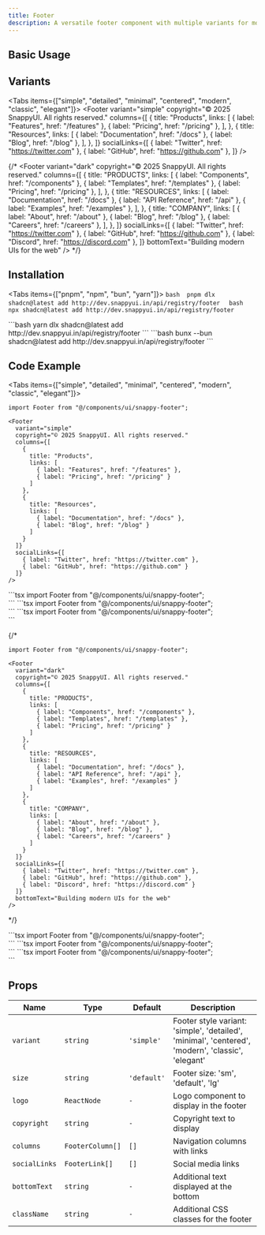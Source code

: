 ```yaml
---
title: Footer
description: A versatile footer component with multiple variants for modern web applications
---
```





## Basic Usage

<div className="flex flex-col items-center justify-center mb-6 border-1 border-zinc-800 rounded-lg p-5 gap-5">
  <Footer
    variant="simple"
    copyright="© 2025 SnappyUI. All rights reserved."
    columns={[
      {
        title: "Products",
        links: [
          { label: "Features", href: "/features" },
          { label: "Pricing", href: "/pricing" },
        ],
      },
      {
        title: "Resources",
        links: [
          { label: "Documentation", href: "/docs" },
          { label: "Blog", href: "/blog" },
        ],
      },
    ]}
    socialLinks={[
      { label: "Twitter", href: "https://twitter.com" },
      { label: "GitHub", href: "https://github.com" },
    ]}
  />
</div>

## Variants

<Tabs items={["simple", "detailed", "minimal", "centered", "modern", "classic", "elegant"]}>
  <Tab value="simple">
    <Footer
      variant="simple"
      copyright="© 2025 SnappyUI. All rights reserved."
      columns={[
        {
          title: "Products",
          links: [
            { label: "Features", href: "/features" },
            { label: "Pricing", href: "/pricing" },
          ],
        },
        {
          title: "Resources",
          links: [
            { label: "Documentation", href: "/docs" },
            { label: "Blog", href: "/blog" },
          ],
        },
      ]}
      socialLinks={[
        { label: "Twitter", href: "https://twitter.com" },
        { label: "GitHub", href: "https://github.com" },
      ]}
    />
  </Tab>

  <Tab value="detailed">
    <Footer
      variant="detailed"
      copyright="© 2025 SnappyUI. All rights reserved."
      columns={[
        {
          title: "PRODUCTS",
          links: [
            { label: "Features", href: "/features" },
            { label: "Pricing", href: "/pricing" },
            { label: "Templates", href: "/templates" },
          ],
        },
        {
          title: "RESOURCES",
          links: [
            { label: "Documentation", href: "/docs" },
            { label: "Blog", href: "/blog" },
            { label: "Support", href: "/support" },
          ],
        },
        {
          title: "COMPANY",
          links: [
            { label: "About", href: "/about" },
            { label: "Contact", href: "/contact" },
            { label: "Careers", href: "/careers" },
          ],
        },
      ]}
      socialLinks={[
        { label: "Twitter", href: "https://twitter.com" },
        { label: "GitHub", href: "https://github.com" },
        { label: "LinkedIn", href: "https://linkedin.com" },
      ]}
      bottomText="Making web development snappy since 2023"
    />
  </Tab>

  <Tab value="minimal">
    <Footer
      variant="minimal"
      copyright="© 2025 SnappyUI"
      columns={[
        {
          links: [
            { label: "Terms", href: "/terms" },
            { label: "Privacy", href: "/privacy" },
            { label: "Cookies", href: "/cookies" },
          ],
        },
      ]}
      socialLinks={[
        { label: "Twitter", href: "https://twitter.com" },
        { label: "GitHub", href: "https://github.com" },
      ]}
    />
  </Tab>

  <Tab value="centered">
    <Footer
      variant="centered"
      copyright="© 2025 SnappyUI. All rights reserved."
      columns={[
        {
          links: [
            { label: "Features", href: "/features" },
            { label: "Pricing", href: "/pricing" },
            { label: "Documentation", href: "/docs" },
            { label: "About", href: "/about" },
            { label: "Contact", href: "/contact" },
          ],
        },
      ]}
      socialLinks={[
        { label: "Twitter", href: "https://twitter.com" },
        { label: "GitHub", href: "https://github.com" },
        { label: "LinkedIn", href: "https://linkedin.com" },
        { label: "YouTube", href: "https://youtube.com" },
      ]}
    />
  </Tab>

  {/* <Tab value="dark">
    <Footer
      variant="dark"
      copyright="© 2025 SnappyUI. All rights reserved."
      columns={[
        {
          title: "PRODUCTS",
          links: [
            { label: "Components", href: "/components" },
            { label: "Templates", href: "/templates" },
            { label: "Pricing", href: "/pricing" }, 
          ],
        },
        {
          title: "RESOURCES",
          links: [
            { label: "Documentation", href: "/docs" },
            { label: "API Reference", href: "/api" },
            { label: "Examples", href: "/examples" },
          ],
        },
        {
          title: "COMPANY",
          links: [
            { label: "About", href: "/about" },
            { label: "Blog", href: "/blog" },
            { label: "Careers", href: "/careers" },
          ],
        },
      ]}
      socialLinks={[
        { label: "Twitter", href: "https://twitter.com" },
        { label: "GitHub", href: "https://github.com" },
        { label: "Discord", href: "https://discord.com" },
      ]}
      bottomText="Building modern UIs for the web"
    />
  </Tab> */}

  <Tab value="modern">
    <Footer
      variant="modern"
      copyright="© 2025 SnappyUI. All rights reserved."
      columns={[
        {
          title: "Products",
          links: [
            { label: "Features", href: "/features" },
            { label: "Pricing", href: "/pricing" },
            { label: "Templates", href: "/templates" },
          ],
        },
        {
          title: "Resources",
          links: [
            { label: "Documentation", href: "/docs" },
            { label: "API", href: "/api" },
            { label: "Guides", href: "/guides" },
          ],
        },
        {
          title: "Company",
          links: [
            { label: "About", href: "/about" },
            { label: "Blog", href: "/blog" },
            { label: "Careers", href: "/careers" },
          ],
        },
      ]}
      socialLinks={[
        { label: "Twitter", href: "https://twitter.com" },
        { label: "GitHub", href: "https://github.com" },
        { label: "LinkedIn", href: "https://linkedin.com" },
      ]}
      bottomText="Creating modern user interfaces with style"
    />
  </Tab>

  <Tab value="classic">
    <Footer
      variant="classic"
      copyright="© 2025 SnappyUI. All rights reserved."
      columns={[
        {
          title: "Services",
          links: [
            { label: "Web Design", href: "/web-design" },
            { label: "Development", href: "/development" },
            { label: "Consulting", href: "/consulting" },
          ],
        },
        {
          title: "Learn",
          links: [
            { label: "Tutorials", href: "/tutorials" },
            { label: "Resources", href: "/resources" },
            { label: "Blog", href: "/blog" },
          ],
        },
        {
          title: "About",
          links: [
            { label: "Our Story", href: "/story" },
            { label: "Team", href: "/team" },
            { label: "Contact", href: "/contact" },
          ],
        },
      ]}
      socialLinks={[
        { label: "Twitter", href: "https://twitter.com" },
        { label: "GitHub", href: "https://github.com" },
        { label: "LinkedIn", href: "https://linkedin.com" },
      ]}
      bottomText="Crafting digital experiences since 2020"
    />
  </Tab>

  <Tab value="elegant">
    <Footer
      variant="elegant"
      copyright="© 2025 SnappyUI. All rights reserved."
      columns={[
        {
          title: "Solutions",
          links: [
            { label: "Enterprise", href: "/enterprise" },
            { label: "Startups", href: "/startups" },
            { label: "Personal", href: "/personal" },
          ],
        },
        {
          title: "Resources",
          links: [
            { label: "Documentation", href: "/docs" },
            { label: "Case Studies", href: "/case-studies" },
            { label: "Whitepapers", href: "/whitepapers" },
          ],
        },
        {
          title: "Company",
          links: [
            { label: "About", href: "/about" },
            { label: "Values", href: "/values" },
            { label: "Contact", href: "/contact" },
          ],
        },
      ]}
      socialLinks={[
        { label: "Twitter", href: "https://twitter.com" },
        { label: "GitHub", href: "https://github.com" },
        { label: "LinkedIn", href: "https://linkedin.com" },
      ]}
      bottomText="Elegant solutions for modern challenges"
    />
  </Tab>
</Tabs>

## Installation

<Tabs items={["pnpm", "npm", "bun", "yarn"]}>
  <Tab value="pnpm">
    ```bash 
    pnpm dlx shadcn@latest add http://dev.snappyui.in/api/registry/footer 
    ```
  </Tab>
  <Tab value="npm">
    ```bash 
    npx shadcn@latest add http://dev.snappyui.in/api/registry/footer 
    ```

  </Tab>
  <Tab value="yarn">
    ```bash 
    yarn dlx shadcn@latest add http://dev.snappyui.in/api/registry/footer 
    ```
  </Tab>
  <Tab value="bun">
    ```bash 
    bunx --bun shadcn@latest add  http://dev.snappyui.in/api/registry/footer 
    ```
  </Tab>
</Tabs>

## Code Example

<Tabs items={["simple", "detailed", "minimal", "centered", "modern", "classic", "elegant"]}>
  <Tab value="simple">
```tsx
import Footer from "@/components/ui/snappy-footer";

<Footer 
  variant="simple" 
  copyright="© 2025 SnappyUI. All rights reserved." 
  columns={[
    { 
      title: "Products", 
      links: [
        { label: "Features", href: "/features" }, 
        { label: "Pricing", href: "/pricing" }
      ] 
    }, 
    { 
      title: "Resources", 
      links: [
        { label: "Documentation", href: "/docs" }, 
        { label: "Blog", href: "/blog" }
      ] 
    }
  ]} 
  socialLinks={[
    { label: "Twitter", href: "https://twitter.com" }, 
    { label: "GitHub", href: "https://github.com" }
  ]} 
/>
```
  </Tab>

  <Tab value="detailed">
```tsx
import Footer from "@/components/ui/snappy-footer";

<Footer 
  variant="detailed" 
  copyright="© 2025 SnappyUI. All rights reserved." 
  columns={[
    { 
      title: "PRODUCTS", 
      links: [
        { label: "Features", href: "/features" }, 
        { label: "Pricing", href: "/pricing" }, 
        { label: "Templates", href: "/templates" }
      ] 
    }, 
    { 
      title: "RESOURCES", 
      links: [
        { label: "Documentation", href: "/docs" }, 
        { label: "Blog", href: "/blog" }, 
        { label: "Support", href: "/support" }
      ] 
    }, 
    { 
      title: "COMPANY", 
      links: [
        { label: "About", href: "/about" }, 
        { label: "Contact", href: "/contact" }, 
        { label: "Careers", href: "/careers" }
      ] 
    }
  ]} 
  socialLinks={[
    { label: "Twitter", href: "https://twitter.com" }, 
    { label: "GitHub", href: "https://github.com" }, 
    { label: "LinkedIn", href: "https://linkedin.com" }
  ]} 
  bottomText="Making web development snappy since 2023" 
/>
```
  </Tab>

  <Tab value="minimal">
```tsx 
import Footer from "@/components/ui/snappy-footer";

<Footer 
  variant="minimal" 
  copyright="© 2025 SnappyUI" 
  columns={[
    { 
      links: [
        { label: "Terms", href: "/terms" }, 
        { label: "Privacy", href: "/privacy" }, 
        { label: "Cookies", href: "/cookies" }
      ] 
    }
  ]} 
  socialLinks={[
    { label: "Twitter", href: "https://twitter.com" }, 
    { label: "GitHub", href: "https://github.com" }
  ]} 
/>
```
  </Tab>

  <Tab value="centered">
```tsx 
import Footer from "@/components/ui/snappy-footer";

<Footer 
  variant="centered" 
  copyright="© 2025 SnappyUI. All rights reserved." 
  columns={[
    { 
      links: [
        { label: "Features", href: "/features" }, 
        { label: "Pricing", href: "/pricing" }, 
        { label: "Documentation", href: "/docs" }, 
        { label: "About", href: "/about" }, 
        { label: "Contact", href: "/contact" }
      ] 
    }
  ]} 
  socialLinks={[
    { label: "Twitter", href: "https://twitter.com" }, 
    { label: "GitHub", href: "https://github.com" }, 
    { label: "LinkedIn", href: "https://linkedin.com" }, 
    { label: "YouTube", href: "https://youtube.com" }
  ]} 
/>
```
  </Tab>

  {/* <Tab value="dark">
```tsx
import Footer from "@/components/ui/snappy-footer";

<Footer 
  variant="dark" 
  copyright="© 2025 SnappyUI. All rights reserved." 
  columns={[
    { 
      title: "PRODUCTS", 
      links: [
        { label: "Components", href: "/components" }, 
        { label: "Templates", href: "/templates" }, 
        { label: "Pricing", href: "/pricing" }
      ] 
    }, 
    { 
      title: "RESOURCES", 
      links: [
        { label: "Documentation", href: "/docs" }, 
        { label: "API Reference", href: "/api" }, 
        { label: "Examples", href: "/examples" }
      ] 
    }, 
    { 
      title: "COMPANY", 
      links: [
        { label: "About", href: "/about" }, 
        { label: "Blog", href: "/blog" }, 
        { label: "Careers", href: "/careers" }
      ] 
    }
  ]} 
  socialLinks={[
    { label: "Twitter", href: "https://twitter.com" }, 
    { label: "GitHub", href: "https://github.com" }, 
    { label: "Discord", href: "https://discord.com" }
  ]} 
  bottomText="Building modern UIs for the web" 
/>
```
  </Tab> */}

  <Tab value="modern">
```tsx
import Footer from "@/components/ui/snappy-footer";

<Footer 
  variant="modern" 
  copyright="© 2025 SnappyUI. All rights reserved." 
  columns={[
    { 
      title: "Products", 
      links: [
        { label: "Features", href: "/features" }, 
        { label: "Pricing", href: "/pricing" }, 
        { label: "Templates", href: "/templates" }
      ] 
    }, 
    { 
      title: "Resources", 
      links: [
        { label: "Documentation", href: "/docs" }, 
        { label: "API", href: "/api" }, 
        { label: "Guides", href: "/guides" }
      ] 
    }, 
    { 
      title: "Company", 
      links: [
        { label: "About", href: "/about" }, 
        { label: "Blog", href: "/blog" }, 
        { label: "Careers", href: "/careers" }
      ] 
    }
  ]} 
  socialLinks={[
    { label: "Twitter", href: "https://twitter.com" }, 
    { label: "GitHub", href: "https://github.com" }, 
    { label: "LinkedIn", href: "https://linkedin.com" }
  ]} 
  bottomText="Creating modern user interfaces with style" 
/>
```
  </Tab>

  <Tab value="classic">
```tsx
import Footer from "@/components/ui/snappy-footer";

<Footer 
  variant="classic" 
  copyright="© 2025 SnappyUI. All rights reserved." 
  columns={[
    { 
      title: "Services", 
      links: [
        { label: "Web Design", href: "/web-design" }, 
        { label: "Development", href: "/development" }, 
        { label: "Consulting", href: "/consulting" }
      ] 
    }, 
    { 
      title: "Learn", 
      links: [
        { label: "Tutorials", href: "/tutorials" }, 
        { label: "Resources", href: "/resources" }, 
        { label: "Blog", href: "/blog" }
      ] 
    }, 
    { 
      title: "About", 
      links: [
        { label: "Our Story", href: "/story" }, 
        { label: "Team", href: "/team" }, 
        { label: "Contact", href: "/contact" }
      ] 
    }
  ]} 
  socialLinks={[
    { label: "Twitter", href: "https://twitter.com" }, 
    { label: "GitHub", href: "https://github.com" }, 
    { label: "LinkedIn", href: "https://linkedin.com" }
  ]} 
  bottomText="Crafting digital experiences since 2020" 
/>
```
  </Tab>
  
  <Tab value="elegant">
```tsx
import Footer from "@/components/ui/snappy-footer";

<Footer 
  variant="elegant" 
  copyright="© 2025 SnappyUI. All rights reserved." 
  columns={[
    { 
      title: "Solutions", 
      links: [
        { label: "Enterprise", href: "/enterprise" }, 
        { label: "Startups", href: "/startups" }, 
        { label: "Personal", href: "/personal" }
      ] 
    }, 
    { 
      title: "Resources", 
      links: [
        { label: "Documentation", href: "/docs" }, 
        { label: "Case Studies", href: "/case-studies" }, 
        { label: "Whitepapers", href: "/whitepapers" }
      ] 
    }, 
    { 
      title: "Company", 
      links: [
        { label: "About", href: "/about" }, 
        { label: "Values", href: "/values" }, 
        { label: "Contact", href: "/contact" }
      ] 
    }
  ]} 
  socialLinks={[
    { label: "Twitter", href: "https://twitter.com" }, 
    { label: "GitHub", href: "https://github.com" }, 
    { label: "LinkedIn", href: "https://linkedin.com" }
  ]} 
  bottomText="Elegant solutions for modern challenges" 
/>
```
  </Tab>
</Tabs>

## Props

| **Name**      | **Type**         | **Default** | **Description**                                                                                          |
| ------------- | ---------------- | ----------- | -------------------------------------------------------------------------------------------------------- |
| `variant`     | `string`         | `'simple'`  | Footer style variant: 'simple', 'detailed', 'minimal', 'centered', 'modern', 'classic', 'elegant' |
| `size`        | `string`         | `'default'` | Footer size: 'sm', 'default', 'lg'                                                                       |
| `logo`        | `ReactNode`      | `-`         | Logo component to display in the footer                                                                  |
| `copyright`   | `string`         | `-`         | Copyright text to display                                                                                |
| `columns`     | `FooterColumn[]` | `[]`        | Navigation columns with links                                                                            |
| `socialLinks` | `FooterLink[]`   | `[]`        | Social media links                                                                                       |
| `bottomText`  | `string`         | `-`         | Additional text displayed at the bottom                                                                  |
| `className`   | `string`         | `-`         | Additional CSS classes for the footer                                                                    |